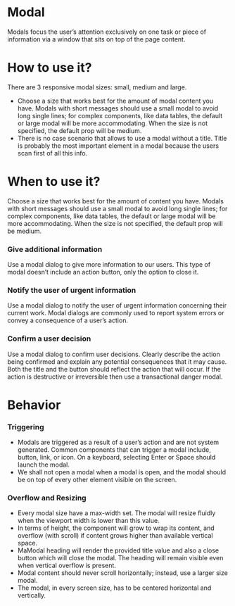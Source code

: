 # Modal

Modals focus the user’s attention exclusively on one task or piece of information via a window that sits on top of the page content.

# How to use it?

There are 3 responsive modal sizes: small, medium and large.

- Choose a size that works best for the amount of modal content you have. Modals with short messages should use a small modal to avoid long single lines; for complex components, like data tables, the default or large modal will be more accommodating. When the size is not specified, the default prop will be medium.
- There is no case scenario that allows to use a modal without a title. Title is probably the most important element in a modal because the users scan first of all this info.


# When to use it?

Choose a size that works best for the amount of content you have. Modals with short messages should use a small modal to avoid long single lines; for complex components, like data tables, the default or large modal will be more accommodating. When the size is not specified, the default prop will be medium.

### Give additional information

Use a modal dialog to give more information to our users. This type of modal doesn’t include an action button, only the option to close it.

### Notify the user of urgent information

Use a modal dialog to notify the user of urgent information concerning their current work. Modal dialogs are commonly used to report system errors or convey a consequence of a user’s action.

### Confirm a user decision

Use a modal dialog to confirm user decisions. Clearly describe the action being confirmed and explain any potential consequences that it may cause. Both the title and the button should reflect the action that will occur. If the action is destructive or irreversible then use a transactional danger modal.


# Behavior

### Triggering

- Modals are triggered as a result of a user’s action and are not system generated. Common components that can trigger a modal include, button, link, or icon. On a keyboard, selecting Enter or Space should launch the modal.
- We shall not open a modal when a modal is open, and the modal should be on top of every other element visible on the screen.

### Overflow and Resizing

- Every modal size have a max-width set. The modal will resize fluidly when the viewport width is lower than this value.
- In terms of height, the component will grow to wrap its content, and overflow (with scroll) if content grows higher than available vertical space.
- MaModal heading will render the provided title value and also a close button which will close the modal. The heading will remain visible even when vertical overflow is present.
- Modal content should never scroll horizontally; instead, use a larger size modal.
- The modal, in every screen size, has to be centered horizontal and vertically.